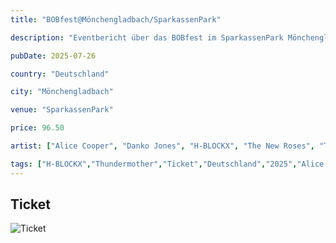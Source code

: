 ```yaml
---
title: "BOBfest@Mönchengladbach/SparkassenPark"

description: "Eventbericht über das BOBfest im SparkassenPark Mönchengladbach am 26.07.2025 mit Alice Cooper, Danko Jones, H-BLOCKX, The New Roses, Thundermother und Ugly Kid Joe."

pubDate: 2025-07-26

country: "Deutschland"

city: "Mönchengladbach"

venue: "SparkassenPark"

price: 96.50

artist: ["Alice Cooper", "Danko Jones", "H-BLOCKX", "The New Roses", "Thundermother", "Ugly Kid Joe"]

tags: ["H-BLOCKX","Thundermother","Ticket","Deutschland","2025","Alice Cooper","The New Roses","Danko Jones","BOBfest","Festival","Mönchengladbach","SparkassenPark","Ugly Kid Joe"]
---
```


## Ticket

![Ticket](../../../../assets/mysteryland.png)


<Card title="Setlist" icon="list-format">
</Card>

<LinkCard
    title="Mehr Informationen"
    href=""
/>
